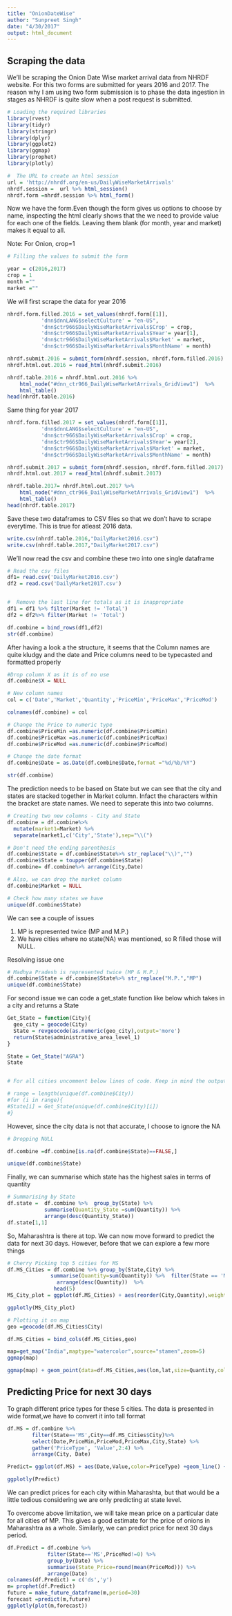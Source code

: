 ```yaml
---
title: "OnionDateWise"
author: "Sunpreet Singh"
date: "4/30/2017"
output: html_document
---
```


<h2>Scraping the data</h2>

We'll be scraping the Onion Date Wise market arrival data from NHRDF website. For this two forms are submitted for years 2016 and 2017. The reason why I am using two form submission is to phase the data ingestion in stages as NHRDF is quite slow when a post request is submitted.

```r
# Loading the required libraries 
library(rvest)
library(tidyr)
library(stringr)
library(dplyr)
library(ggplot2)
library(ggmap)
library(prophet)
library(plotly)
```
```r
#  The URL to create an html session
url = 'http://nhrdf.org/en-us/DailyWiseMarketArrivals'
nhrdf.session =  url %>% html_session()
nhrdf.form =nhrdf.session %>% html_form()
```
Now we have the form.Even though the form gives us options to choose by name, inspecting the html clearly shows that the we need to provide value for each one of the fields. Leaving them blank (for month, year and market) makes it equal to all.

Note: For Onion, crop=1

```r
# Filling the values to submit the form

year = c(2016,2017)
crop = 1
month =""
market =""
```

We will first scrape the data for year 2016

```r
nhrdf.form.filled.2016 = set_values(nhrdf.form[[1]],
           'dnn$dnnLANG$selectCulture' = "en-US",
           'dnn$ctr966$DailyWiseMarketArrivals$Crop' = crop,
           'dnn$ctr966$DailyWiseMarketArrivals$Year'= year[1],
           'dnn$ctr966$DailyWiseMarketArrivals$Market' = market,
           'dnn$ctr966$DailyWiseMarketArrivals$MonthName' = month)

nhrdf.submit.2016 = submit_form(nhrdf.session, nhrdf.form.filled.2016)
nhrdf.html.out.2016 = read_html(nhrdf.submit.2016)

nhrdf.table.2016 = nhrdf.html.out.2016 %>% 
    html_node("#dnn_ctr966_DailyWiseMarketArrivals_GridView1")  %>%
    html_table()
head(nhrdf.table.2016)
```

Same thing for year 2017
```r
nhrdf.form.filled.2017 = set_values(nhrdf.form[[1]],
           'dnn$dnnLANG$selectCulture' = "en-US",
           'dnn$ctr966$DailyWiseMarketArrivals$Crop' = crop,
           'dnn$ctr966$DailyWiseMarketArrivals$Year'= year[2],
           'dnn$ctr966$DailyWiseMarketArrivals$Market' = market,
           'dnn$ctr966$DailyWiseMarketArrivals$MonthName' = month)

nhrdf.submit.2017 = submit_form(nhrdf.session, nhrdf.form.filled.2017)
nhrdf.html.out.2017 = read_html(nhrdf.submit.2017)

nhrdf.table.2017= nhrdf.html.out.2017 %>% 
    html_node("#dnn_ctr966_DailyWiseMarketArrivals_GridView1")  %>%
    html_table()
head(nhrdf.table.2017)

```

Save these two dataframes to CSV files so that we don't have to scrape everytime. This is true for atleast 2016 data.

```r
write.csv(nhrdf.table.2016,"DailyMarket2016.csv")
write.csv(nhrdf.table.2017,"DailyMarket2017.csv")
```

We'll now read the csv and combine these two into one single dataframe

```r
# Read the csv files
df1= read.csv('DailyMarket2016.csv')
df2 = read.csv('DailyMarket2017.csv')


#  Remove the last line for totals as it is inappropriate
df1 = df1 %>% filter(Market != 'Total')
df2 = df2%>% filter(Market != 'Total')

df.combine = bind_rows(df1,df2)
str(df.combine)
```

After having a look a the structure, it seems that the Column names are quite kludgy and the date and Price columns need to be typecasted and formatted properly

```r
#Drop column X as it is of no use
df.combine$X = NULL

# New column names
col = c('Date','Market','Quantity','PriceMin','PriceMax','PriceMod')

colnames(df.combine) = col

# Change the Price to numeric type
df.combine$PriceMin =as.numeric(df.combine$PriceMin)
df.combine$PriceMax =as.numeric(df.combine$PriceMax)
df.combine$PriceMod =as.numeric(df.combine$PriceMod)

# Change the date format
df.combine$Date = as.Date(df.combine$Date,format ="%d/%b/%Y")

str(df.combine)
```

The prediction needs to be based on State but we can see that the city and states are stacked together in Market column. Infact the characters within the bracket are state names. We need to seperate this into two columns.


```r
# Creating two new columns - City and State
df.combine = df.combine%>% 
  mutate(market1=Market) %>% 
  separate(market1,c('City','State'),sep="\\(")

# Don't need the ending parenthesis
df.combine$State = df.combine$State%>% str_replace("\\)","")
df.combine$State = toupper(df.combine$State)
df.combine= df.combine%>% arrange(City,Date)

# Also, we can drop the market column
df.combine$Market = NULL

# Check how many states we have
unique(df.combine$State)
```

We can see a couple of issues

1. MP is represented twice (MP and M.P.)
2. We have cities where no state(NA) was mentioned, so R filled those will NULL. 

Resolving issue one

```r

# Madhya Pradesh is represented twice (MP & M.P.)
df.combine$State = df.combine$State%>% str_replace("M.P.","MP")
unique(df.combine$State)
```

For second issue we can code a get_state function like below which takes in a city and returns a State
```r

Get_State = function(City){
  geo_city = geocode(City)
  State = revgeocode(as.numeric(geo_city),output='more')
  return(State$administrative_area_level_1)
}

State = Get_State("AGRA")
State


# For all cities uncomment below lines of code. Keep in mind the output depends on whether the city # names present in dataframe are correct and Google can identify those

# range = length(unique(df.combine$City))
#for (i in range){
#State[i] = Get_State(unique(df.combine$City)[i])
#}

```

However, since the city data is not that accurate, I choose to ignore the NA
```r
# Dropping NULL

df.combine =df.combine[is.na(df.combine$State)==FALSE,]

unique(df.combine$State)
```

Finally, we can summarise which state has the highest sales in terms of quantity

```r
# Summarising by State
df.state =  df.combine %>%  group_by(State) %>% 
            summarise(Quantity_State =sum(Quantity)) %>%
            arrange(desc(Quantity_State)) 
df.state[1,1]
```

So, Maharashtra is there at top. We can now move forward to predict the data for next 30 days. However, before that we can explore a few more things
```r
# Cherry Picking top 5 cities for MS
df.MS_Cities = df.combine %>% group_by(State,City) %>%
              summarise(Quantity=sum(Quantity)) %>%  filter(State == 'MS') %>%
                arrange(desc(Quantity))  %>% 
               head(5)
MS_City_plot = ggplot(df.MS_Cities) + aes(reorder(City,Quantity),weight =Quantity/1000,fill=City) + geom_bar() + coord_flip()    

ggplotly(MS_City_plot)

```
```r
# Plotting it on map
geo =geocode(df.MS_Cities$City)

df.MS_Cities = bind_cols(df.MS_Cities,geo)

map=get_map("India",maptype="watercolor",source="stamen",zoom=5)
ggmap(map)

ggmap(map) + geom_point(data=df.MS_Cities,aes(lon,lat,size=Quantity,color=City))


```

<h2>Predicting Price for next 30 days</h2>

To graph different price types for these 5 cities. The data is presented in wide format,we have to convert it into tall format

```r
df.MS = df.combine %>%          
        filter(State=='MS',City==df.MS_Cities$City)%>%
        select(Date,PriceMin,PriceMod,PriceMax,City,State) %>% 
        gather('PriceType', 'Value',2:4) %>%
        arrange(City, Date)

Predict= ggplot(df.MS) + aes(Date,Value,color=PriceType) +geom_line() +facet_grid(.~City)

ggplotly(Predict)

```


We can predict prices for each city within Maharashta, but that would be a little tedious considering we are only predicting at state level.

To overcome above limitation, we will take mean price on a particular date for all cities of MP. This gives a good estimate for the price of onions in Maharashtra as a whole. Similarly, we can predict price for next 30 days period.

```r
df.Predict = df.combine %>%
             filter(State=='MS',PriceMod!=0) %>%
             group_by(Date) %>%
             summarise(State_Price=round(mean(PriceMod))) %>%
             arrange(Date)
colnames(df.Predict) = c('ds','y')
m= prophet(df.Predict)
future = make_future_dataframe(m,period=30)
forecast =predict(m,future)
ggplotly(plot(m,forecast))

```

